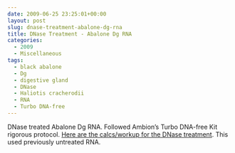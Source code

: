 ```yaml
---
date: 2009-06-25 23:25:01+00:00
layout: post
slug: dnase-treatment-abalone-dg-rna
title: DNase Treatment - Abalone Dg RNA
categories:
  - 2009
  - Miscellaneous
tags:
  - black abalone
  - Dg
  - digestive gland
  - DNase
  - Haliotis cracherodii
  - RNA
  - Turbo DNA-free
---
```


DNase treated Abalone Dg RNA. Followed Ambion's Turbo DNA-free Kit rigorous protocol. [Here are the calcs/workup for the DNase treatment](https://spreadsheets.google.com/ccc?key=0AmS_90rPaQMzdFNmTGk3Z2ZkTFJ1NHdjSUtjS0RMREE&hl=en). This used previously untreated RNA.
